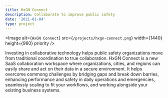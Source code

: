 ```yaml
---
title: HxGN Connect
description: Collaborate to improve public safety
date: '2021-01-04'
type: project
---
```


<Image alt={`HxGN Connect`} src={`/projects/hxgn-connect.png`} width={1440} height={960} priority />

Investing in collaborative technology helps public safety organizations move from traditional coordination to true collaboration. HxGN Connect is a new SaaS collaboration workspace where organizations, cities, and regions can easily share and act on their data in a secure environment. It helps overcome commong challenges by bridging gaps and break down barries, enhancing performance and safety in daily operations and emergencies, seamlessly scaling to fit your workflows, and working alongside your existing business systems.
